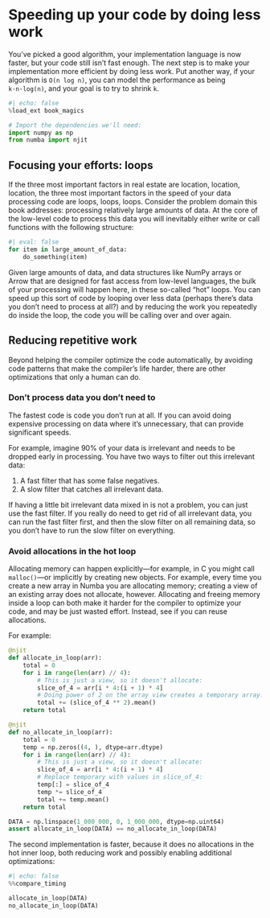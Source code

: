 # Speeding up your code by doing less work

You've picked a good algorithm, your implementation language is now faster, but your code still isn't fast enough.
The next step is to make your implementation more efficient by doing less work.
Put another way, if your algorithm is `O(n log n)`, you can model the performance as being `k·n·log(n)`, and your goal is to try to shrink `k`.

```python
#| echo: false
%load_ext book_magics
```

```python
# Import the dependencies we'll need:
import numpy as np
from numba import njit
```

## Focusing your efforts: loops

If the three most important factors in real estate are location, location, location, the three most important factors in the speed of your data processing code are loops, loops, loops.
Consider the problem domain this book addresses: processing relatively large amounts of data.
At the core of the low-level code to process this data you will inevitably either write or call functions with the following structure:

```python
#| eval: false
for item in large_amount_of_data:
    do_something(item)
```

Given large amounts of data, and data structures like NumPy arrays or Arrow that are designed for fast access from low-level languages, the bulk of your processing will happen here, in these so-called "hot" loops.
You can speed up this sort of code by looping over less data (perhaps there's data you don't need to process at all?) and by reducing the work you repeatedly do inside the loop, the code you will be calling over and over again.

## Reducing repetitive work

Beyond helping the compiler optimize the code automatically, by avoiding code patterns that make the compiler's life harder, there are other optimizations that only a human can do.

### Don't process data you don't need to

The fastest code is code you don't run at all.
If you can avoid doing expensive processing on data where it's unnecessary, that can provide significant speeds.

For example, imagine 90% of your data is irrelevant and needs to be dropped early in processing.
You have two ways to filter out this irrelevant data:

1. A fast filter that has some false negatives.
2. A slow filter that catches all irrelevant data.

If having a little bit irrelevant data mixed in is not a problem, you can just use the fast filter.
If you really do need to get rid of all irrelevant data, you can run the fast filter first, and then the slow filter on all remaining data, so you don't have to run the slow filter on everything.

### Avoid allocations in the hot loop

Allocating memory can happen explicitly—for example, in C you might call `malloc()`—or implicitly by creating new objects.
For example, every time you create a new array in Numba you are allocating memory; creating a view of an existing array does not allocate, however.
Allocating and freeing memory inside a loop can both make it harder for the compiler to optimize your code, and may be just wasted effort.
Instead, see if you can reuse allocations.

For example:

```python
@njit
def allocate_in_loop(arr):
    total = 0
    for i in range(len(arr) // 4):
        # This is just a view, so it doesn't allocate:
        slice_of_4 = arr[i * 4:(i + 1) * 4]
        # Doing power of 2 on the array view creates a temporary array! Oops.
        total += (slice_of_4 ** 2).mean()
    return total

@njit
def no_allocate_in_loop(arr):
    total = 0
    temp = np.zeros((4, ), dtype=arr.dtype)
    for i in range(len(arr) // 4):
        # This is just a view, so it doesn't allocate:
        slice_of_4 = arr[i * 4:(i + 1) * 4]
        # Replace temporary with values in slice_of_4:
        temp[:] = slice_of_4
        temp *= slice_of_4
        total += temp.mean()
    return total

DATA = np.linspace(1_000_000, 0, 1_000_000, dtype=np.uint64)
assert allocate_in_loop(DATA) == no_allocate_in_loop(DATA)
```

The second implementation is faster, because it does no allocations in the hot inner loop, both reducing work and possibly enabling additional optimizations:

```python
#| echo: false
%%compare_timing

allocate_in_loop(DATA)
no_allocate_in_loop(DATA)
```

